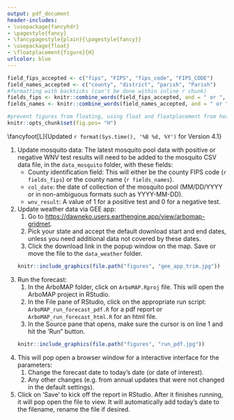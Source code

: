 ```yaml
---
output: pdf_document
header-includes:
- \usepackage{fancyhdr}
- \pagestyle{fancy}
- \fancypagestyle{plain}{\pagestyle{fancy}}
- \usepackage{float}
- \floatplacement{figure}{H}
urlcolor: blue
---
```


```r
field_fips_accepted <- c("fips", "FIPS", "fips_code", "FIPS_CODE")
field_names_accepted <- c("county", "district", "parish", "Parish")
#formatting with backticks (can't be done within inline r chunk)
fields_fips <- knitr::combine_words(field_fips_accepted, and = " or ", before="`", after="`")
fields_names <- knitr::combine_words(field_names_accepted, and = " or ", before="`", after="`")

#prevent figures from floating, using float and floatplacement from header-includes in YAML header
knitr::opts_chunk$set(fig.pos= "H")

```


\newpage
\fancyhead[L]{}
\fancyhead[C]{ArboMAP Quick Start: Weekly Forecasts}
\fancyhead[R]{}

\fancyfoot[L]{Updated `r format(Sys.time(), '%B %d, %Y')` for Version 4.1}
\fancyfoot[C]{}
\fancyfoot[R]{}
<!-- To get line above footer. Default is 0pt -->
\renewcommand{\footrulewidth}{0.4pt}


1. Update mosquito data: The latest mosquito pool data with positive or negative WNV test results will need to be added to the mosquito CSV data file, in the `data_mosquito` folder, with these fields: 
    * County identification field: This will either be the county FIPS code (`r fields_fips`) or the county name (`r fields_names`).
    * `col_date`: the date of collection of the mosquito pool (MM/DD/YYYY or in non-ambiguous formats such as YYYY-MM-DD). 
    * `wnv_result`: A value of 1 for a positive test and 0 for a negative test. 
2. Update weather data via GEE app:
    1. Go to <https://dawneko.users.earthengine.app/view/arbomap-gridmet>.
    2. Pick your state and accept the default download start and end dates, unless you need additional data not covered by these dates.
    3. Click the download link in the popup window on the map. Save or move the file to the `data_weather` folder.  
    
    ```r
    knitr::include_graphics(file.path("figures", "gee_app_trim.jpg"))
    ```

3. Run the forecast:
    1. In the ArboMAP folder, click on `ArboMAP.Rproj` file. This will open the ArboMAP project in RStudio. 
    2. In the File pane of RStudio, click on the appropriate run script: `ArboMAP_run_forecast_pdf.R` for a pdf report or `ArboMAP_run_forecast_html.R` for an html file. 
    3. In the Source pane that opens, make sure the cursor is on line 1 and hit the 'Run" button. 
    
    ```r
    knitr::include_graphics(file.path("figures", "run_pdf.jpg"))
    ```

4. This will pop open a browser window for a interactive interface for the parameters:  
    1. Change the forecast date to today's date (or date of interest).
    2. Any other changes (e.g. from annual updates that were not changed in the default settings). 
5. Click on 'Save' to kick off the report in RStudio. After it finishes running, it will pop open the file to view. It will automatically add today's date to the filename, rename the file if desired. 
